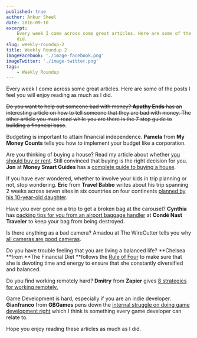 ```yaml
---
published: true
author: Ankur Sheel
date: 2016-09-10
excerpt:
    Every week I come across some great articles. Here are some of the posts I feel you will enjoy reading as much as I
    did.
slug: weekly-roundup-2
title: Weekly Roundup 2
imageFacebook: './image-facebook.png'
imageTwitter: './image-twitter.png'
tags:
    - Weekly Roundup
---
```


Every week I come across some great articles. Here are some of the posts I feel you will enjoy reading as much as I did.

~~Do you want to help out someone bad with money? **Apathy Ends** has an interesting article on how to tell someone that
they are bad with money. The other article you must read while you are there is the 7 step guide to building a financial
base~~.

Budgeting is important to attain financial independence. **Pamela** from **My Money Counts** tells you how to implement
your budget like a corporation.

Are you thinking of buying a house? Read my article about whether [you should buy or rent](../rent-buy-house). Still
convinced that buying is the right decision for you. **Jon** at **Money Smart Guides** has a
[complete guide to buying a house](http://www.moneysmartguides.com/ultimate-guide-buying-a-house).

If you have ever wondered, whether to involve your kids in trip planning or not, stop wondering. **Eric** from **Travel
Babbo** writes about his trip spanning 2 weeks across seven sites in six countries on four continents
[planned by his 10-year-old daughter](http://travelbabbo.com/2016/09/around-world-kids-two-weeks/).

Have you ever gone on a trip to get a broken bag at the carousel? **Cynthia** has
[packing tips for you from an airport baggage handler](http://www.cntraveler.com/story/packing-tips-from-an-airport-baggage-handler)
at **Condé Nast Traveler** to keep your bag from being destroyed.

Is there anything as a bad camera? Amadou at The WireCutter tells you why
[all cameras are good cameras](http://thewirecutter.com/blog/all-cameras-are-good-cameras/).

Do you have trouble feeling that you are living a balanced life? **Chelsea **from **The Financial Diet **follows the
[Rule of Four](http://thefinancialdiet.com/rule-four-keeps-focused-productive-fulfilled/) to make sure that she is
devoting time and energy to ensure that she constantly diversified and balanced.

Do you find working remotely hard? **Dmitry** from **Zapier** gives
[8 strategies for working remotely.](https://zapier.com/blog/productive-remote-work/)

Game Development is hard, especially if you are an indie developer. **Gianfranco** from **GBGames** pens down the
[internal struggle on doing game development right](http://gbgames.com/blog/2016/09/the-internal-struggle-on-doing-game-development-right/)
which I think is something every game developer can relate to.

Hope you enjoy reading these articles as much as I did.
